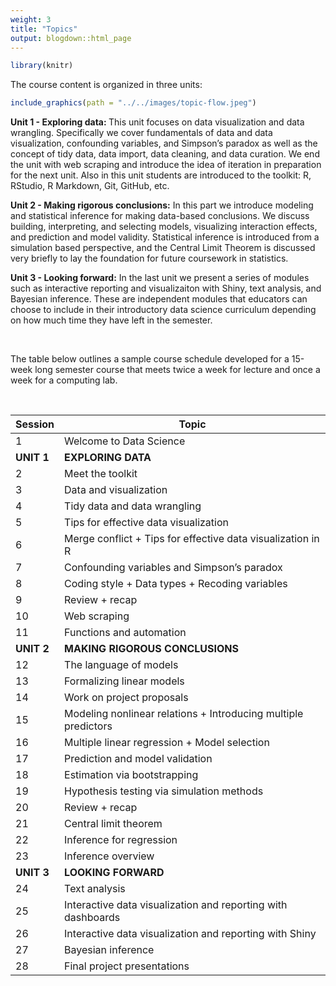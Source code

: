 ```yaml
---
weight: 3
title: "Topics"
output: blogdown::html_page
---
```


```r
library(knitr)
```

The course content is organized in three units:

```r
include_graphics(path = "../../images/topic-flow.jpeg")
```

**Unit 1 - Exploring data: ** This unit focuses on data visualization and data 
wrangling. Specifically we cover fundamentals of data and data visualization, 
confounding variables, and Simpson's paradox as well as the concept of tidy 
data, data import, data cleaning, and data curation. We end the unit with web 
scraping and introduce the idea of iteration in preparation for the next unit. 
Also in this unit students are introduced to the toolkit: R, RStudio, R Markdown, 
Git, GitHub, etc.

**Unit 2 - Making rigorous conclusions:** In this part we introduce modeling and 
statistical inference for making data-based conclusions. We discuss building, 
interpreting, and selecting models, visualizing interaction effects, and 
prediction and model validity. Statistical inference is introduced from a 
simulation based perspective, and the Central Limit Theorem is discussed very 
briefly to lay the foundation for future coursework in statistics. 

**Unit 3 - Looking forward:** In the last unit we present a series of modules
such as interactive reporting and visualizaiton with Shiny, text analysis, and 
Bayesian inference. These are independent modules that educators can choose to 
include in their introductory data science curriculum depending on how much time 
they have left in the semester.

<br>

The table below outlines a sample course schedule developed for a 15-week long 
semester course that meets twice a week for lecture and once a week for a 
computing lab.

<br>

|Session| Topic
|----|--------------------------------------------
1    | Welcome to Data Science
**UNIT 1** | **EXPLORING DATA**
2    | Meet the toolkit
3    | Data and visualization
4    | Tidy data and data wrangling
5    | Tips for effective data visualization
6    | Merge conflict + Tips for effective data visualization in R
7    | Confounding variables and Simpson's paradox
8    | Coding style + Data types + Recoding variables
9    | Review + recap
10   | Web scraping
11   | Functions and automation
**UNIT 2** | **MAKING RIGOROUS CONCLUSIONS**
12   | The language of models
13   | Formalizing linear models
14   | Work on project proposals
15   | Modeling nonlinear relations + Introducing multiple predictors
16   | Multiple linear regression + Model selection
17   | Prediction and model validation
18   | Estimation via bootstrapping
19   | Hypothesis testing via simulation methods
20   | Review + recap
21   | Central limit theorem
22   | Inference for regression
23   | Inference overview
**UNIT 3** | **LOOKING FORWARD**
24   | Text analysis
25   | Interactive data visualization and reporting with dashboards
26   | Interactive data visualization and reporting with Shiny
27   | Bayesian inference
28   | Final project presentations
